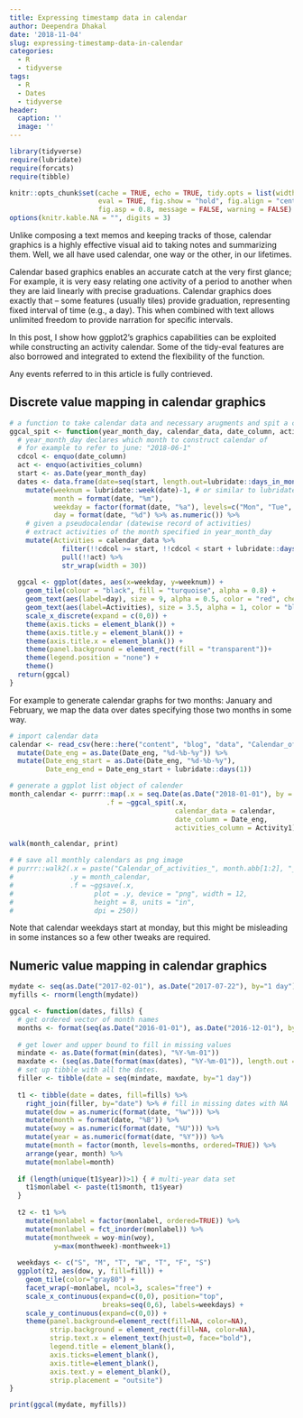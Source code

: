 ```yaml
---
title: Expressing timestamp data in calendar
author: Deependra Dhakal
date: '2018-11-04'
slug: expressing-timestamp-data-in-calendar
categories:
  - R
  - tidyverse
tags:
  - R
  - Dates
  - tidyverse
header:
  caption: ''
  image: ''
---
```


```r
library(tidyverse)
require(lubridate)
require(forcats)
require(tibble)

knitr::opts_chunk$set(cache = TRUE, echo = TRUE, tidy.opts = list(width.cutoff=50), 
                      eval = TRUE, fig.show = "hold", fig.align = "center", fig.width = 10,
                      fig.asp = 0.8, message = FALSE, warning = FALSE)
options(knitr.kable.NA = "", digits = 3)
```

Unlike composing a text memos and keeping tracks of those, calendar graphics is a highly effective visual aid to taking notes and summarizing them. Well, we all have used calendar, one way or the other, in our lifetimes.

Calendar based graphics enables an accurate catch at the very first glance; For example, it is very easy relating one activity of a period to another when they are laid linearly with precise graduations. Calendar graphics does exactly that -- some features (usually tiles) provide graduation, representing fixed interval of time (e.g., a day). This when combined with text allows unlimited freedom to provide narration for specific intervals.

In this post, I show how ggplot2's graphics capabilities can be exploited while constructing an activity calendar. Some of the tidy-eval features are also borrowed and integrated to extend the flexibility of the function. 

Any events referred to in this article is fully contrieved.

## Discrete value mapping in calendar graphics

```r
# a function to take calendar data and necessary arugments and spit a calendar plot
ggcal_spit <- function(year_month_day, calendar_data, date_column, activities_column){
  # year_month_day declares which month to construct calendar of
  # for example to refer to june: "2018-06-1"
  cdcol <- enquo(date_column)
  act <- enquo(activities_column)
  start <- as.Date(year_month_day)
  dates <- data.frame(date=seq(start, length.out=lubridate::days_in_month(start), by="1 day")) %>% 
    mutate(weeknum = lubridate::week(date)-1, # or similar to lubridate::epiweek(): as.numeric(format(as.Date(date, format = "%Y-%m-%d"), "%U")), 
           month = format(date, "%m"),
           weekday = factor(format(date, "%a"), levels=c("Mon", "Tue", "Wed", "Thu", "Fri", "Sat", "Sun")),
           day = format(date, "%d") %>% as.numeric()) %>% 
    # given a pseudocalendar (datewise record of activities)
    # extract activities of the month specified in year_month_day
    mutate(Activities = calendar_data %>% 
             filter(!!cdcol >= start, !!cdcol < start + lubridate::days(lubridate::days_in_month(start))) %>% 
             pull(!!act) %>% 
             str_wrap(width = 30))
  
  ggcal <- ggplot(dates, aes(x=weekday, y=weeknum)) + 
    geom_tile(colour = "black", fill = "turquoise", alpha = 0.8) +
    geom_text(aes(label=day), size = 9, alpha = 0.5, color = "red", check_overlap = FALSE, nudge_y = -0.4) +
    geom_text(aes(label=Activities), size = 3.5, alpha = 1, color = "blue", check_overlap = FALSE) +
    scale_x_discrete(expand = c(0,0)) +
    theme(axis.ticks = element_blank()) +
    theme(axis.title.y = element_blank()) +
    theme(axis.title.x = element_blank()) +
    theme(panel.background = element_rect(fill = "transparent"))+
    theme(legend.position = "none") +
    theme()
  return(ggcal)
}
```


For example to generate calendar graphs for two months: January and February, we map the data over dates specifying those two months in some way.

```r
# import calendar data
calendar <- read_csv(here::here("content", "blog", "data", "Calendar_of_activities_year_xy.csv")) %>% 
  mutate(Date_eng = as.Date(Date_eng, "%d-%b-%y")) %>%
  mutate(Date_eng_start = as.Date(Date_eng, "%d-%b-%y"), 
         Date_eng_end = Date_eng_start + lubridate::days(1))

# generate a ggplot list object of calender 
month_calendar <- purrr::map(.x = seq.Date(as.Date("2018-01-01"), by = "month", length.out = 2), 
                        .f = ~ggcal_spit(.x, 
                                         calendar_data = calendar, 
                                         date_column = Date_eng, 
                                         activities_column = Activity1))

walk(month_calendar, print)

# # save all monthly calendars as png image
# purrr::walk2(.x = paste("Calendar_of_activities_", month.abb[1:2], "_2018", ".png", sep = ""), 
#              .y = month_calendar, 
#              .f = ~ggsave(.x, 
#                    plot = .y, device = "png", width = 12, 
#                    height = 8, units = "in", 
#                    dpi = 250))

```

Note that calendar weekdays start at monday, but this might be misleading in some instances so a few other tweaks are required.


## Numeric value mapping in calendar graphics

```r

mydate <- seq(as.Date("2017-02-01"), as.Date("2017-07-22"), by="1 day")
myfills <- rnorm(length(mydate))

ggcal <- function(dates, fills) {
  # get ordered vector of month names
  months <- format(seq(as.Date("2016-01-01"), as.Date("2016-12-01"), by="1 month"), "%B")
  
  # get lower and upper bound to fill in missing values
  mindate <- as.Date(format(min(dates), "%Y-%m-01"))
  maxdate <- (seq(as.Date(format(max(dates), "%Y-%m-01")), length.out = 2, by="1 month")-1)[2]
  # set up tibble with all the dates.
  filler <- tibble(date = seq(mindate, maxdate, by="1 day"))
  
  t1 <- tibble(date = dates, fill=fills) %>%
    right_join(filler, by="date") %>% # fill in missing dates with NA
    mutate(dow = as.numeric(format(date, "%w"))) %>%
    mutate(month = format(date, "%B")) %>%
    mutate(woy = as.numeric(format(date, "%U"))) %>%
    mutate(year = as.numeric(format(date, "%Y"))) %>%
    mutate(month = factor(month, levels=months, ordered=TRUE)) %>%
    arrange(year, month) %>%
    mutate(monlabel=month)
  
  if (length(unique(t1$year))>1) { # multi-year data set
    t1$monlabel <- paste(t1$month, t1$year)
  }
  
  t2 <- t1 %>%
    mutate(monlabel = factor(monlabel, ordered=TRUE)) %>%
    mutate(monlabel = fct_inorder(monlabel)) %>%
    mutate(monthweek = woy-min(woy),
           y=max(monthweek)-monthweek+1)
  
  weekdays <- c("S", "M", "T", "W", "T", "F", "S")
  ggplot(t2, aes(dow, y, fill=fill)) +
    geom_tile(color="gray80") +
    facet_wrap(~monlabel, ncol=3, scales="free") +
    scale_x_continuous(expand=c(0,0), position="top",
                       breaks=seq(0,6), labels=weekdays) +
    scale_y_continuous(expand=c(0,0)) +
    theme(panel.background=element_rect(fill=NA, color=NA),
          strip.background = element_rect(fill=NA, color=NA),
          strip.text.x = element_text(hjust=0, face="bold"),
          legend.title = element_blank(),
          axis.ticks=element_blank(),
          axis.title=element_blank(),
          axis.text.y = element_blank(),
          strip.placement = "outsite")
}

print(ggcal(mydate, myfills))
```

